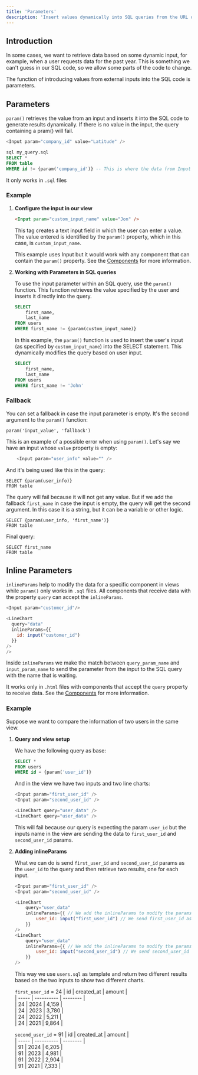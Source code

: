 ```yaml
---
title: 'Parameters'
description: 'Insert values dynamically into SQL queries from the URL or view inputs'
---
```


## Introduction 
In some cases, we want to retrieve data based on some dynamic input, for example, when a user requests data for the past year. This is something we can't guess in our SQL code, so we allow some parts of the code to change.

The function of introducing values from external inputs into the SQL code is parameters.

## Parameters
`param()` retrieves the value from an input and inserts it into the SQL code to generate results dynamically. If there is no value in the input, the query containing a pram() will fail.

``` js
<Input param="company_id" value="Latitude" />
```

``` sql
sql my_query.sql
SELECT *
FROM table
WHERE id != {param('company_id')} -- This is where the data from Input is inserted.
```


<Note>It only works in `.sql` files</Note>

### Example

1. **Configure the input in our view**

    ```html my_view.html
    <Input param="custom_input_name" value="Jon" />
    ```
    This tag creates a text input field in which the user can enter a value. The value entered is identified by the `param()` property, which in this case, is `custom_input_name`.

    <Note>This example uses Input but it would work with any component that can contain the `param()` property. See the [Components](../../components/) for more information.</Note>

2. **Working with Parameters in SQL queries**

    To use the input parameter within an SQL query, use the `param()` function. This function retrieves the value specified by the user and inserts it directly into the query.

    ```sql my_query.sql
    SELECT 
        first_name,
        last_name
    FROM users
    WHERE first_name != {param(custom_input_name)}
    ```

    In this example, the `param()` function is used to insert the user's input (as specified by `custom_input_name`) into the SELECT statement. This dynamically modifies the query based on user input.
    
    ```sql my_query.sql result
    SELECT 
        first_name,
        last_name
    FROM users
    WHERE first_name != 'John'
    ```
### Fallback

You can set a fallback in case the input parameter is empty. It's the second argument to the `param()` function:

```
param('input_value', 'fallback')
```

This is an example of a possible error when using `param()`. Let's say we have an input whose `value` property is empty:

```js
    <Input param="user_info" value="" />
```

And it's being used like this in the query:

```
SELECT {param(user_info)}
FROM table
```

The query will fail because it will not get any value. But if we add the fallback `first_name` in case the input is empty, the query will get the second argument. In this case it is a string, but it can be a variable or other logic.

```
SELECT {param(user_info, 'first_name')}
FROM table
```

Final query:

```
SELECT first_name
FROM table
```

## Inline Parameters

`inlineParams` help to modify the data for a specific component in views while `param()` only works in `.sql` files. All components that receive data with the property `query` can accept the `inlineParams`.


``` js comparison_view.html
<Input param="customer_id"/>

<LineChart
  query="data"
  inlineParams={{
    id: input("customer_id")
  }}
/>
/>
```

Inside `inlineParams` we make the match between `query_param_name` and `input_param_name` to send the parameter from the input to the SQL query with the name that is waiting.


<Note>It works only in `.html` files with components that accept the `query` property to receive data. See the [Components](../../components/) for more information.</Note>

### Example

Suppose we want to compare the information of two users in the same view.

1. **Query and view setup**
    
    We have the following query as base:

    ```sql users.sql
    SELECT *
    FROM users
    WHERE id = {param('user_id')}
    ```

    And in the view we have two inputs and two line charts:

    ```js comparison_view.html
    <Input param="first_user_id" />
    <Input param="second_user_id" />

    <LineChart query="user_data" />
    <LineChart query="user_data" />
    ```
    
    This will fail because our query is expecting the param `user_id` but the inputs name in the view are sending the data to `first_user_id` and `second_user_id` params.

2. **Adding inlineParams** 

    What we can do is send `first_user_id` and `second_user_id` params as the `user_id` to the query and then retrieve two results, one for each input. 

    ``` js comparison_view.html
    <Input param="first_user_id" />
    <Input param="second_user_id" />

    <LineChart
        query="user_data"
        inlineParams={{ // We add the inlineParams to modify the params we send
            user_id: input("first_user_id") // We send first_user_id as user_id
        }}
    />
    <LineChart
        query="user_data"
        inlineParams={{ // We add the inlineParams to modify the params we send
            user_id: input("second_user_id") // We send second_user_id as user_id
        }}
    />
    ```

    This way we use `users.sql` as template and return two different results based on the two inputs to show two different charts.

    `first_user_id` = 24
    | id    | created_at | amount   |  
    | ----- | ---------- | -------- |  
    | 24    | 2024       |  4,159   |  
    | 24    | 2023       |  3,780   |  
    | 24    | 2022       |  5,211   |  
    | 24    | 2021       |  9,864   |  

    `second_user_id` = 91
    | id    | created_at | amount   |  
    | ----- | ---------- | -------- |  
    | 91    | 2024       |  6,205   |  
    | 91    | 2023       |  4,981   |  
    | 91    | 2022       |  2,904   |  
    | 91    | 2021       |  7,333   |  